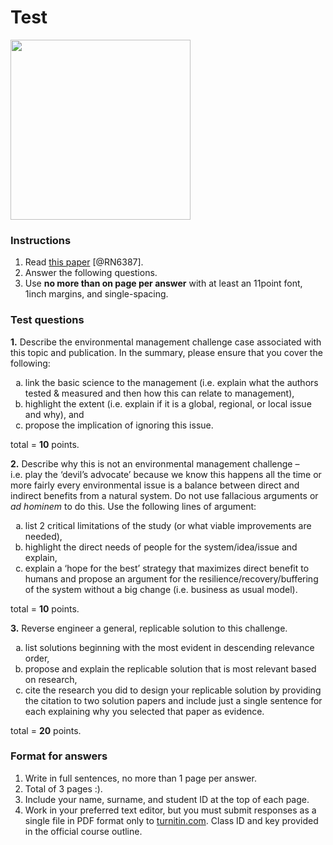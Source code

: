 # Test {#test}

![](./test.png){width=3in} 


### Instructions {-}  
1. Read [this paper](https://cdnsciencepub.com/doi/10.1139/cjfas-2016-0520#.W6Uwoy-ZMWo) [@RN6387].
2. Answer the following questions. 
3. Use **no more than on page per answer** with at least an 11point font, 1inch margins, and single-spacing.  

### Test questions {-}
**1.** Describe the environmental management challenge case associated with this topic and publication.  In the summary, please ensure that you cover the following:  

(a) link the basic science to the management (i.e. explain what the authors tested & measured and then how this can relate to management),  
(b) highlight the extent (i.e. explain if it is a global, regional, or local issue and why), and  
(c) propose the implication of ignoring this issue.  

total = **10** points.

**2.** Describe why this is not an environmental management challenge – i.e. play the ‘devil’s advocate’ because we know this happens all the time or more fairly every environmental issue is a balance between direct and indirect benefits from a natural system.  Do not use fallacious arguments or *ad hominem* to do this.  Use the following lines of argument:  

(a) list 2 critical limitations of the study (or what viable improvements are needed),  
(b) highlight the direct needs of people for the system/idea/issue and explain,  
(c) explain a ‘hope for the best’ strategy that maximizes direct benefit to humans and propose an argument for the resilience/recovery/buffering of the system without a big change (i.e. business as usual model).  

total = **10** points.  

**3.** Reverse engineer a general, replicable solution to this challenge.  

(a) list solutions beginning with the most evident in descending relevance order,  
(b) propose and explain the replicable solution that is most relevant based on research,  
(c) cite the research you did to design your replicable solution by providing the citation to two solution papers and include just a single sentence for each explaining why you selected that paper as evidence.  

total = **20** points. 

### Format for answers {-}  
1. Write in full sentences, no more than 1 page per answer.
2. Total of 3 pages :).  
3. Include your name, surname, and student ID at the top of each page.
4. Work in your preferred text editor, but you must submit responses as a single file in PDF format only to [turnitin.com](https://www.turnitin.com). Class ID and key provided in the official course outline.    